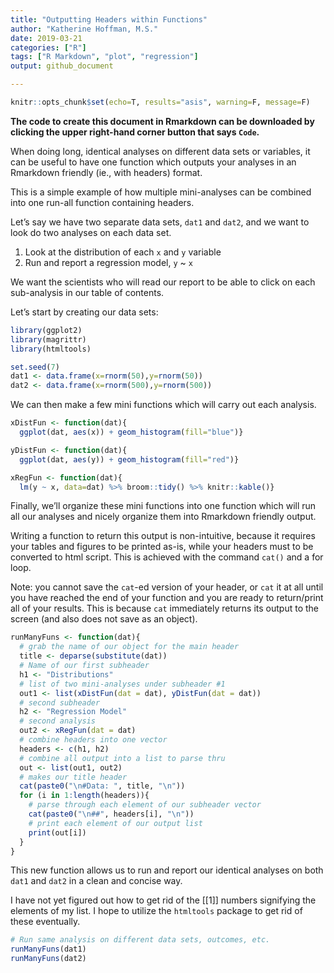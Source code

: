 ```yaml
---
title: "Outputting Headers within Functions"
author: "Katherine Hoffman, M.S."
date: 2019-03-21
categories: ["R"]
tags: ["R Markdown", "plot", "regression"] 
output: github_document

---
```


```r
knitr::opts_chunk$set(echo=T, results="asis", warning=F, message=F)
```

**The code to create this document in Rmarkdown can be downloaded by clicking the upper right-hand corner button that says `Code`.**

When doing long, identical analyses on different data sets or variables, it can be useful to have one function which outputs your analyses in an Rmarkdown friendly (ie., with headers) format.

This is a simple example of how multiple mini-analyses can be combined into one run-all function containing headers.

Let's say we have two separate data sets, `dat1` and `dat2`, and we want to look do two analyses on each data set.

1. Look at the distribution of each `x` and `y` variable
2. Run and report a regression model, `y` ~ `x`

We want the scientists who will read our report to be able to click on each sub-analysis in our table of contents.

Let's start by creating our data sets:

```r
library(ggplot2)
library(magrittr)
library(htmltools)

set.seed(7)
dat1 <- data.frame(x=rnorm(50),y=rnorm(50))
dat2 <- data.frame(x=rnorm(500),y=rnorm(500))
```

We can then make a few mini functions which will carry out each analysis.

```r
xDistFun <- function(dat){
  ggplot(dat, aes(x)) + geom_histogram(fill="blue")}

yDistFun <- function(dat){
  ggplot(dat, aes(y)) + geom_histogram(fill="red")}

xRegFun <- function(dat){
  lm(y ~ x, data=dat) %>% broom::tidy() %>% knitr::kable()}
```

Finally, we'll organize these mini functions into one function which will run all our analyses and nicely organize them into Rmarkdown friendly output.

Writing a function to return this output is non-intuitive, because it requires your tables and figures to be printed as-is, while your headers must to be converted to html script. This is achieved with the command `cat()` and a for loop.

Note: you cannot save the `cat`-ed version of your header, or `cat` it at all until you have reached the end of your function and you are ready to return/print all of your results. This is because `cat` immediately returns its output to the screen (and also does not save as an object).

```r
runManyFuns <- function(dat){
  # grab the name of our object for the main header
  title <- deparse(substitute(dat)) 
  # Name of our first subheader
  h1 <- "Distributions" 
  # list of two mini-analyses under subheader #1
  out1 <- list(xDistFun(dat = dat), yDistFun(dat = dat))
  # second subheader
  h2 <- "Regression Model"
  # second analysis
  out2 <- xRegFun(dat = dat) 
  # combine headers into one vector
  headers <- c(h1, h2) 
  # combine all output into a list to parse thru
  out <- list(out1, out2) 
  # makes our title header
  cat(paste0("\n#Data: ", title, "\n")) 
  for (i in 1:length(headers)){ 
    # parse through each element of our subheader vector
    cat(paste0("\n##", headers[i], "\n")) 
    # print each element of our output list
    print(out[i])
  }
}
```

This new function allows us to run and report our identical analyses on both `dat1` and `dat2` in a clean and concise way.

I have not yet figured out how to get rid of the [[1]] numbers signifying the elements of my list. I hope to utilize the `htmltools` package to get rid of these eventually.

```r
# Run same analysis on different data sets, outcomes, etc.
runManyFuns(dat1)
runManyFuns(dat2)
```